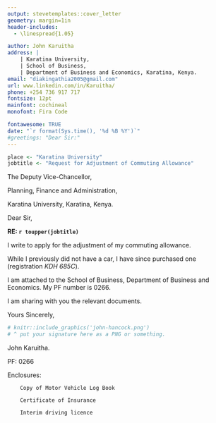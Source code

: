 ```yaml
---
output: stevetemplates::cover_letter
geometry: margin=1in
header-includes:
  - \linespread{1.05}

author: John Karuitha
address: |
    | Karatina University,
    | School of Business,
    | Department of Business and Economics, Karatina, Kenya.
email: "diakingathia2005@gmail.com"
url: www.linkedin.com/in/Karuitha/
phone: +254 736 917 717
fontsize: 12pt
mainfont: cochineal
monofont: Fira Code

fontawesome: TRUE
date: "`r format(Sys.time(), '%d %B %Y')`"
#greetings: "Dear Sir:"
---
```


```r


place <- "Karatina University"
jobtitle <- "Request for Adjustment of Commuting Allowance"


```

The Deputy Vice-Chancellor,

Planning, Finance and Administration,

Karatina University, Karatina, Kenya.

\vspace{12pt}

Dear Sir,

**RE: `r toupper(jobtitle)`**

I write to apply for the adjustment of my commuting allowance.

While I previously did not have a car, I have since purchased one (registration *KDH 685C*).

I am attached to the School of Business, Department of Business and Economics. My PF number is 0266.

I am sharing with you the relevant documents.



\vspace{18pt}

Yours Sincerely,

```r
# knitr::include_graphics('john-hancock.png')
# ^ put your signature here as a PNG or something.
```


John Karuitha.

PF: 0266

Enclosures: 

        Copy of Motor Vehicle Log Book

        Certificate of Insurance
        
        Interim driving licence